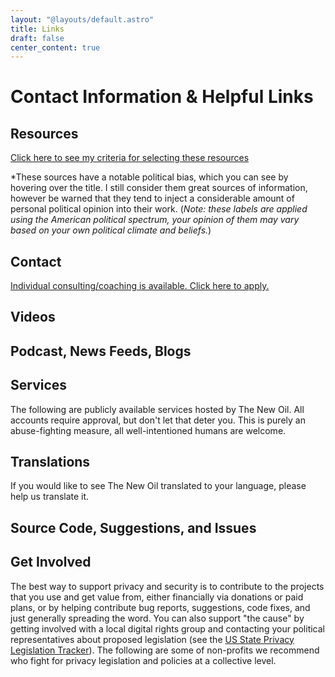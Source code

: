 ```yaml
---
layout: "@layouts/default.astro"
title: Links
draft: false
center_content: true
---
```





# Contact Information & Helpful Links

## Resources

[Click here to see my criteria for selecting these resources](https://gitlab.com/nbartram/the-new-oil/-/wikis/Links-&-Other-Resources-Criteria)

<Resources title="Books" items={books} />

<Resources title="Documentaries" items={documentaries} />

<Resources title="Websites" items={websites} />

<Resources title="Podcasts & Videos" items={podcastsAndVideo} />

\*These sources have a notable political bias, which you can see by hovering over the title. I still consider them great sources of information, however be warned that they tend to inject a considerable amount of personal political opinion into their work. (_Note: these labels are applied using the American political spectrum, your opinion of them may vary based on your own political climate and beliefs._)

## Contact

[Individual consulting/coaching is available. Click here to apply.](/consulting)

<LinkGrid items={contact} />

<LinkGrid items={messengers} />

## Videos

<LinkGrid items={videos} />

## Podcast, News Feeds, Blogs

<LinkGrid items={podcastsNewsAndBlog} />

## Services

The following are publicly available services hosted by The New Oil. All accounts require approval, but don't let that deter you. This is purely an abuse-fighting measure, all well-intentioned humans are welcome.

<LinkGrid items={services} />

## Translations

If you would like to see The New Oil translated to your language, please help us translate it.

<LinkGrid items={translate} />

## Source Code, Suggestions, and Issues

<LinkGrid items={source} />

## Get Involved

The best way to support privacy and security is to contribute to the projects that you use and get value from, either financially via donations or paid plans, or by helping contribute bug reports, suggestions, code fixes, and just generally spreading the word. You can also support "the cause" by getting involved with a local digital rights group and contacting your political representatives about proposed legislation (see the [US State Privacy Legislation Tracker](https://iapp.org/resources/article/us-state-privacy-legislation-tracker/)). The following are some of non-profits we recommend who fight for privacy legislation and policies at a collective level.

<LinkGrid items={getInvolved} />

